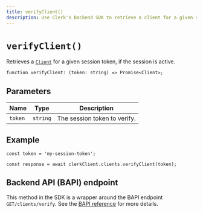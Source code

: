 ```yaml
---
title: verifyClient()
description: Use Clerk's Backend SDK to retrieve a client for a given session token, if the session is active.
---
```


# `verifyClient()`

Retrieves a [`Client`](/docs/references/javascript/client) for a given session token, if the session is active.

```tsx
function verifyClient: (token: string) => Promise<Client>;
```

## Parameters

| Name | Type | Description |
| --- | --- | --- |
| `token` | `string` | The session token to verify. |

## Example

```tsx
const token = 'my-session-token';

const response = await clerkClient.clients.verifyClient(token);
```

## Backend API (BAPI) endpoint

This method in the SDK is a wrapper around the BAPI endpoint `GET/clients/verify`. See the [BAPI reference](https://clerk.com/docs/reference/backend-api/tag/Clients#operation/VerifyClient) for more details.
